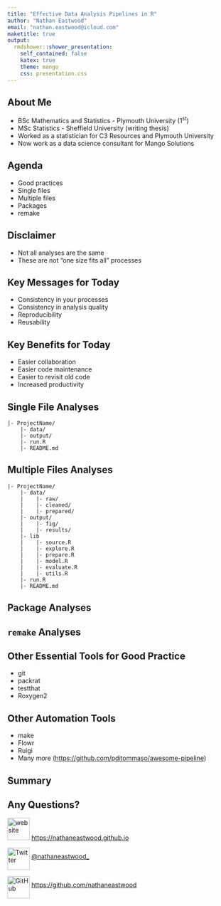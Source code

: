 ```yaml
---
title: "Effective Data Analysis Pipelines in R"
author: "Nathan Eastwood"
email: "nathan.eastwood@icloud.com"
maketitle: true
output:
  rmdshower::shower_presentation:
    self_contained: false
    katex: true
    theme: mango
    css: presentation.css
---
```


## About Me

* BSc Mathematics and Statistics - Plymouth University ($1^{st}$)
* MSc Statistics - Sheffield University (writing thesis)
* Worked as a statistician for C3 Resources and Plymouth University
* Now work as a data science consultant for Mango Solutions

## Agenda

* Good practices
* Single files
* Multiple files
* Packages
* remake

## Disclaimer

* Not all analyses are the same
* These are not "one size fits all" processes

## Key Messages for Today

* Consistency in your processes
* Consistency in analysis quality
* Reproducibility
* Reusability

## Key Benefits for Today

* Easier collaboration
* Easier code maintenance
* Easier to revisit old code
* Increased productivity

## Single File Analyses

```
|- ProjectName/
    |- data/
    |- output/
    |- run.R
    |- README.md
```

## Multiple Files Analyses

```
|- ProjectName/
    |- data/
    |    |- raw/
    |    |- cleaned/
    |    |- prepared/
    |- output/ 
    |    |- fig/
    |    |- results/
    |- lib
    |    |- source.R
    |    |- explore.R
    |    |- prepare.R
    |    |- model.R
    |    |- evaluate.R
    |    |- utils.R
    |- run.R
    |- README.md
```

## Package Analyses

## `remake` Analyses

## Other Essential Tools for Good Practice

* git
* packrat
* testthat
* Roxygen2

## Other Automation Tools

* make
* Flowr
* Ruigi
* Many more (<https://github.com/pditommaso/awesome-pipeline>)

## Summary

## Any Questions?

<p>
  <img src="img/www-512x512.png" alt="website" style="width:50px;height:50px;" /> [https://nathaneastwood.github.io](https://nathaneastwood.github.io)
</p>
<p>
  <img src="img/twitter-512x512.png" alt="Twitter" style="width:50px;height:50px;" align="middle"> [\@nathaneastwood_](https://www.twitter.com/nathaneastwood_)
</p>
<p>
  <img src="img/github-512x512.png" alt="GitHub" style="width:50px;height:50px;" align="middle"> [https://github.com/nathaneastwood](https://github.com/nathaneastwood)
</p>
